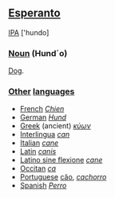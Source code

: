 ==[[Esperanto]]==

[[IPA]] ['hundo]

=== [[Noun]] (Hund´o) ===

[[Dog]].

=== '''[[Other]] [[language|languages]]''' ===

*[[French]] ''[[Chien]]''
*[[German]] ''[[Hund]]''
*[[Greek]] (ancient) ''[[κύων]]''
*[[Interlingua]] ''[[can]]''
*[[Italian]] ''[[cane]]''
*[[Latin]] ''[[canis]]''
*[[Latino sine flexione]] ''[[cane]]''
*[[Occitan]] ''[[ca]]''
*[[Portuguese]] [[cão]], ''[[cachorro]]''
*[[Spanish]] ''[[Perro]]''